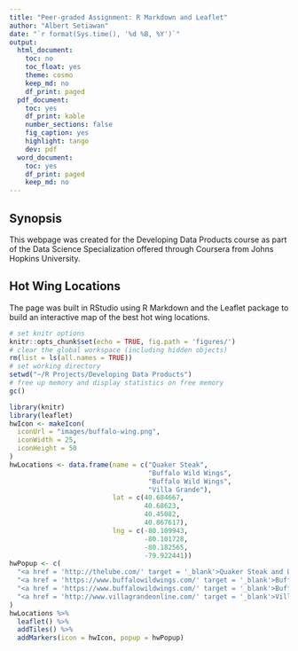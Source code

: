 ---
title: "Peer-graded Assignment: R Markdown and Leaflet"
author: "Albert Setiawan"
date: "`r format(Sys.time(), '%d %B, %Y')`"
output:
  html_document:
    toc: no
    toc_float: yes
    theme: cosmo
    keep_md: no
    df_print: paged
  pdf_document:
    toc: yes
    df_print: kable
    number_sections: false
    fig_caption: yes
    highlight: tango
    dev: pdf
  word_document:
    toc: yes
    df_print: paged
    keep_md: no
---

## Synopsis

This webpage was created for the Developing Data Products course as part of the
Data Science Specialization offered through Coursera from Johns Hopkins
University.

## Hot Wing Locations

The page was built in RStudio using R Markdown and the Leaflet package to
build an interactive map of the best hot wing locations.

```{r setup, include = FALSE}
# set knitr options
knitr::opts_chunk$set(echo = TRUE, fig.path = 'figures/')
# clear the global workspace (including hidden objects)
rm(list = ls(all.names = TRUE))
# set working directory
setwd("~/R Projects/Developing Data Products")
# free up memory and display statistics on free memory
gc()
```

```{r hot-wing-locations-map, message = FALSE, echo = TRUE}
library(knitr)
library(leaflet)
hwIcon <- makeIcon(
  iconUrl = "images/buffalo-wing.png",
  iconWidth = 25,
  iconHeight = 50
)
hwLocations <- data.frame(name = c("Quaker Steak",
                                   "Buffalo Wild Wings",
                                   "Buffalo Wild Wings",
                                   "Villa Grande"),
                          lat = c(40.684667,
                                  40.68623,
                                  40.45082,
                                  40.867617),
                          lng = c(-80.109943,
                                  -80.101728,
                                  -80.182565,
                                  -79.922441))
hwPopup <- c(
  "<a href = 'http://thelube.com/' target = '_blank'>Quaker Steak and Lube</a>",
  "<a href = 'https://www.buffalowildwings.com/' target = '_blank'>Buffalo Wild Wings</a>",
  "<a href = 'https://www.buffalowildwings.com/' target = '_blank'>Buffalo Wild Wings</a>",
  "<a href = 'http://www.villagrandeonline.com/' target = '_blank'>Villa Grande</a>"
)
hwLocations %>%
  leaflet() %>%
  addTiles() %>%
  addMarkers(icon = hwIcon, popup = hwPopup)
```